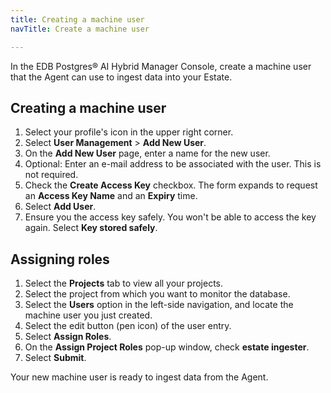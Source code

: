```yaml
---
title: Creating a machine user
navTitle: Create a machine user

---
```


In the EDB Postgres® AI Hybrid Manager Console, create a machine user that the Agent can use to ingest data into your Estate.

## Creating a machine user

1.  Select your profile's icon in the upper right corner. 
2.  Select **User Management** > **Add New User**.
3.  On the **Add New User** page, enter a name for the new user. 
4.  Optional: Enter an e-mail address to be associated with the user. This is not required.
5.  Check the **Create Access Key** checkbox. The form expands to request an **Access Key Name** and an **Expiry** time.
6.  Select **Add User**.
7.  Ensure you the access key safely. You won't be able to access the key again. Select **Key stored safely**. 

## Assigning roles

1.  Select the **Projects** tab to view all your projects. 
2.  Select the project from which you want to monitor the database. 
3.  Select the **Users** option in the left-side navigation, and locate the machine user you just created.
4.  Select the edit button (pen icon) of the user entry.
5.  Select **Assign Roles**.
6.  On the **Assign Project Roles** pop-up window, check **estate ingester**.
7.  Select **Submit**.

Your new machine user is ready to ingest data from the Agent.
